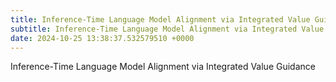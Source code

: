 ```yaml
---
title: Inference-Time Language Model Alignment via Integrated Value Guidance
subtitle: Inference-Time Language Model Alignment via Integrated Value Guidance
date: 2024-10-25 13:38:37.532579510 +0000
---
```

 Inference-Time Language Model Alignment via Integrated Value Guidance